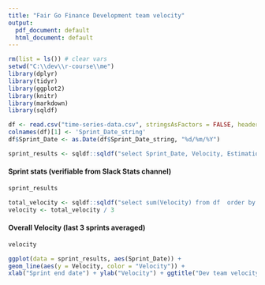 ```yaml
---
title: "Fair Go Finance Development team velocity"
output:
  pdf_document: default
  html_document: default
---
```



```r
rm(list = ls()) # clear vars
setwd("C:\\dev\\r-course\\me")
library(dplyr)
library(tidyr)
library(ggplot2)
library(knitr)
library(markdown)
library(sqldf)
```
 

```r

df <- read.csv("time-series-data.csv", stringsAsFactors = FALSE, header = TRUE)
colnames(df)[1] <- 'Sprint_Date_string'
df$Sprint_Date <- as.Date(df$Sprint_Date_string, "%d/%m/%Y")

sprint_results <- sqldf::sqldf("select Sprint_Date, Velocity, Estimation_Inaccuracy as Estimation_Inaccuracy_Percentage,Remaining_Points from df")
```

#### Sprint stats (verifiable from Slack Stats channel)
```r
sprint_results
```

```r
 
total_velocity <- sqldf::sqldf("select sum(Velocity) from df  order by Sprint_Date desc limit 3")
velocity <- total_velocity / 3
```

#### Overall Velocity (last 3 sprints averaged)
```r
velocity
```

```r
ggplot(data = sprint_results, aes(Sprint_Date)) +
geom_line(aes(y = Velocity, color = "Velocity")) +
xlab("Sprint end date") + ylab("Velocity") + ggtitle("Dev team velocity over time")
```


